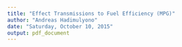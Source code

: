 ```yaml
---
title: "Effect Transmissions to Fuel Efficiency (MPG)"
author: "Andreas Hadimulyono"
date: "Saturday, October 10, 2015"
output: pdf_document
---
```


